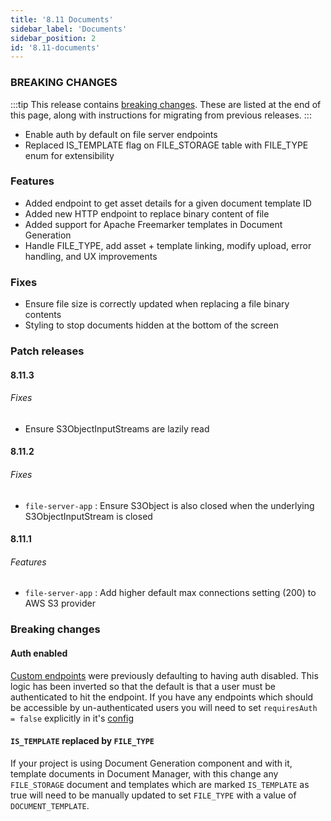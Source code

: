 ```yaml
---
title: '8.11 Documents'
sidebar_label: 'Documents'
sidebar_position: 2
id: '8.11-documents'
---
```


### BREAKING CHANGES

:::tip
This release contains [breaking changes](#breaking-changes). These are listed at the end of this page, along with instructions for migrating from previous releases.
:::

* Enable auth by default on file server endpoints 
* Replaced IS_TEMPLATE flag on FILE_STORAGE table with FILE_TYPE enum for extensibility 

### Features

* Added endpoint to get asset details for a given document template ID 
* Added new HTTP endpoint to replace binary content of file 
* Added support for Apache Freemarker templates in Document Generation
* Handle FILE_TYPE, add asset + template linking, modify upload, error handling, and UX improvements 

### Fixes

* Ensure file size is correctly updated when replacing a file binary contents 
* Styling to stop documents hidden at the bottom of the screen 

### Patch releases

#### 8.11.3

###### Fixes

* Ensure S3ObjectInputStreams are lazily read 

#### 8.11.2

###### Fixes

* `file-server-app` : Ensure S3Object is also closed when the underlying S3ObjectInputStream is closed 

#### 8.11.1

###### Features

* `file-server-app` : Add higher default max connections setting (200) to AWS S3 provider 

### Breaking changes

#### Auth enabled

[Custom endpoints](/develop/server-capabilities/integrations/custom-endpoints/) were previously defaulting to having auth disabled. This logic has been inverted so that the default is that a user must be authenticated to hit the endpoint. If you have any endpoints which should be accessible by un-authenticated users you will need to set `requiresAuth = false` explicitly in it's [config](/develop/server-capabilities/integrations/custom-endpoints/#config)

#### `IS_TEMPLATE` replaced by `FILE_TYPE`

If your project is using Document Generation component and with it, template documents in Document Manager, with this change any `FILE_STORAGE` document and templates which are marked `IS_TEMPLATE` as true will need to be manually updated to set `FILE_TYPE` with a value of `DOCUMENT_TEMPLATE`. 